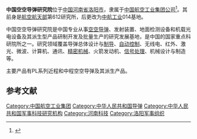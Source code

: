 '''中国空空导弹研究院'''位于[[中国|中国]][[河南省|河南省]][[洛阳市|洛阳市]]，隶属于[[中国航空工业集团公司|中国航空工业集团公司]]<ref>{{Cite web |url = http://news.lyd.com.cn/content/2011/11/8/998782.shtml |title = 中国空空导弹研究院与大众“面对面” |accessdate = 2013-02-23 |author = 记者：李迎博，通讯员：白连东 |date = 2011-11-08 |work =  |publisher = 洛阳网，来源：洛阳日报 |language = zh-hans |deadurl = yes |archiveurl = https://web.archive.org/web/20131029191516/http://news.lyd.com.cn/content/2011/11/8/998782.shtml |archivedate = 2013-10-29 }}</ref>。其前身是[[航空航天部|航空航天部]]第612研究所，后更改为[[中航工业|中航工业]]014基地。

中国空空导弹研究院是中国专业从事[[空空导弹|空空导弹]]、发射装置、地面检测设备和机载光电设备及其派生型产品研制开发及批量生产的研究发展基地，是中国的国家重点科研院所之一。研究领域覆盖导弹总体设计与[[制导|制导]]、[[自动控制|自动控制]]、无线电、红外、激光、微波、计算机、通讯、[[精密机械|精密机械]]、火箭发动机、[[信号处理|信号处理]]、机械设计与制造等。

主要产品有PL系列近程和中程空空导弹及其派生产品。

== 参考文献 ==
{{Reflist|2}}

[[Category:中国航空工业集团|Category:中国航空工业集团]]
[[Category:中华人民共和国导弹|Category:中华人民共和国导弹]]
[[Category:中华人民共和国军事科技研究机构|Category:中华人民共和国军事科技研究机构]]
[[Category:河南科技|Category:河南科技]]
[[Category:洛阳军事组织|Category:洛阳军事组织]]